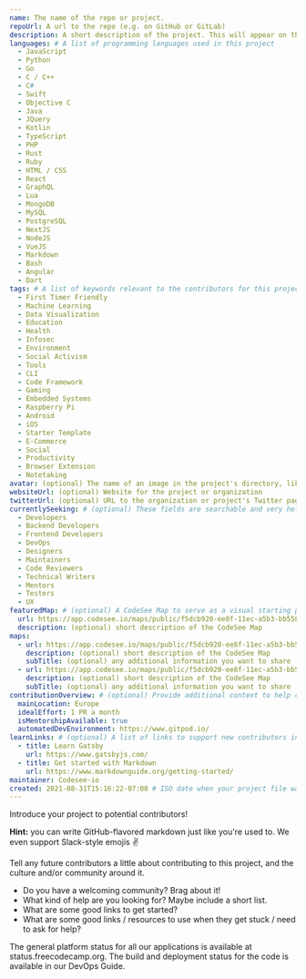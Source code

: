 ```yaml
---
name: The name of the repo or project.
repoUrl: A url to the repo (e.g. on GitHub or GitLab)
description: A short description of the project. This will appear on the project card contributors see when searching for a project, and at the top of your project page.
languages: # A list of programming languages used in this project
  - JavaScript
  - Python
  - Go
  - C / C++
  - C#
  - Swift
  - Objective C
  - Java
  - JQuery
  - Kotlin
  - TypeScript
  - PHP
  - Rust
  - Ruby
  - HTML / CSS
  - React
  - GraphQL
  - Lua
  - MongoDB
  - MySQL
  - PostgreSQL
  - NextJS
  - NodeJS
  - VueJS
  - Markdown
  - Bash
  - Angular
  - Dart
tags: # A list of keywords relevant to the contributors for this project
  - First Timer Friendly
  - Machine Learning
  - Data Visualization
  - Education
  - Health
  - Infosec
  - Environment
  - Social Activism
  - Tools
  - CLI
  - Code Framework
  - Gaming
  - Embedded Systems
  - Raspberry Pi
  - Android
  - iOS
  - Starter Template
  - E-Commerce
  - Social
  - Productivity
  - Browser Extension
  - Notetaking
avatar: (optional) The name of an image in the project's directory, like "avatar.png". This will appear on the project card contributors see when searching for a project.
websiteUrl: (optional) Website for the project or organization
twitterUrl: (optional) URL to the organization or project's Twitter page
currentlySeeking: # (optional) These fields are searchable and very helpful for contributors to match well with your project
  - Developers
  - Backend Developers
  - Frontend Developers
  - DevOps
  - Designers
  - Maintainers
  - Code Reviewers
  - Technical Writers
  - Mentors
  - Testers
  - UX
featuredMap: # (optional) A CodeSee Map to serve as a visual starting point for contributors
  url: https://app.codesee.io/maps/public/f5dcb920-ee8f-11ec-a5b3-bb55880b8b59
  description: (optional) short description of the CodeSee Map
maps:
  - url: https://app.codesee.io/maps/public/f5dcb920-ee8f-11ec-a5b3-bb55880b8b59
    description: (optional) short description of the CodeSee Map
    subTitle: (optional) any additional information you want to share
  - url: https://app.codesee.io/maps/public/f5dcb920-ee8f-11ec-a5b3-bb55880b8b59
    description: (optional) short description of the CodeSee Map
    subTitle: (optional) any additional information you want to share
contributionOverview: # (optional) Provide additional context to help contributors match well with your project
  mainLocation: Europe
  idealEffort: 1 PR a month
  isMentorshipAvailable: true
  automatedDevEnvironment: https://www.gitpod.io/
learnLinks: # (optional) A list of links to support new contributors in learning about your project and tech stack and culture / community
  - title: Learn Gatsby
    url: https://www.gatsbyjs.com/
  - title: Get started with Markdown
    url: https://www.markdownguide.org/getting-started/
maintainer: Codesee-io
created: 2021-08-31T15:16:22-07:00 # ISO date when your project file was added
---
```


<!-- Divide your content into sections using our handy shortcodes. Each section is optional -->

<Overview>

Introduce your project to potential contributors!

**Hint:** you can write GitHub-flavored markdown just like you're used to. We even support Slack-style emojis :v:

</Overview>

<Contributing>

Tell any future contributors a little about contributing to this project, and the culture and/or community around it.

- Do you have a welcoming community? Brag about it!
- What kind of help are you looking for? Maybe include a short list.
- What are some good links to get started?
- What are some good links / resources to use when they get stuck / need to ask for help?

The general platform status for all our applications is available at status.freecodecamp.org. The build and deployment status for the code is available in our DevOps Guide.

</Contributing>
